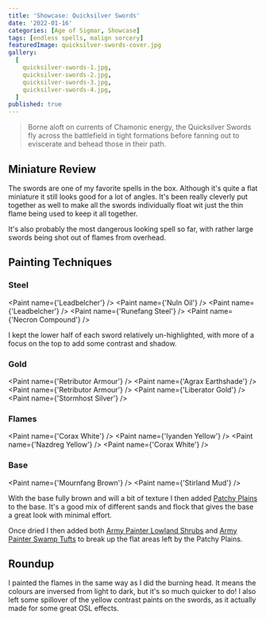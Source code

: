 ```yaml
---
title: 'Showcase: Quicksilver Swords'
date: '2022-01-16'
categories: [Age of Sigmar, Showcase]
tags: [endless spells, malign sorcery]
featuredImage: quicksilver-swords-cover.jpg
gallery:
  [
    quicksilver-swords-1.jpg,
    quicksilver-swords-2.jpg,
    quicksilver-swords-3.jpg,
    quicksilver-swords-4.jpg,
  ]
published: true
---
```



> Borne aloft on currents of Chamonic energy, the Quicksilver Swords fly across the battlefield in tight formations
> before fanning out to eviscerate and behead those in their path.

## Miniature Review

The swords are one of my favorite spells in the box. Although it's quite a flat miniature it still looks good for a lot
of angles. It's been really cleverly put together as well to make all the swords individually float wit just the thin
flame being used to keep it all together.

It's also probably the most dangerous looking spell so far, with rather large swords being shot out of flames from
overhead.

## Painting Techniques

### Steel

<Paint name={'Leadbelcher'} />
<Paint name={'Nuln Oil'} />
<Paint name={'Leadbelcher'} />
<Paint name={'Runefang Steel'} />
<Paint name={'Necron Compound'} />

I kept the lower half of each sword relatively un-highlighted, with more of a focus on the top to add some contrast
and shadow.

### Gold

<Paint name={'Retributor Armour'} />
<Paint name={'Agrax Earthshade'} />
<Paint name={'Retributor Armour'} />
<Paint name={'Liberator Gold'} />
<Paint name={'Stormhost Silver'} />

### Flames

<Paint name={'Corax White'} />
<Paint name={'Iyanden Yellow'} />
<Paint name={'Nazdreg Yellow'} />
<Paint name={'Corax White'} />

### Base

<Paint name={'Mournfang Brown'} />
<Paint name={'Stirland Mud'} />

With the base fully brown and will a bit of texture I then added
[Patchy Plains](https://www.geekgamingscenics.com/collections/base-ready-range/products/lukes-aps-base-ready-patchy-plains)
to the base. It's a good mix of different sands and flock that gives the base a great look with minimal effort.

Once dried I then added both [Army Painter Lowland Shrubs](https://www.amazon.co.uk/gp/product/B086MBW9R9) and
[Army Painter Swamp Tufts](https://www.amazon.co.uk/gp/product/B07R8GZQYR) to break up the flat areas left by the
Patchy Plains.

## Roundup

I painted the flames in the same way as I did the burning head. It means the colours are inversed from light to dark,
but it's so much quicker to do! I also left some spillover of the yellow contrast paints on the swords, as it actually
made for some great OSL effects.
